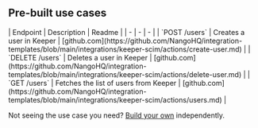
## Pre-built use cases

<AccordionGroup>


<Accordion title="Users">
| Endpoint | Description | Readme |
| - | - | - |
| `POST /users` | Creates a user in Keeper | [github.com](https://github.com/NangoHQ/integration-templates/blob/main/integrations/keeper-scim/actions/create-user.md) |
| `DELETE /users` | Deletes a user in Keeper | [github.com](https://github.com/NangoHQ/integration-templates/blob/main/integrations/keeper-scim/actions/delete-user.md) |
| `GET /users` | Fetches the list of users from Keeper | [github.com](https://github.com/NangoHQ/integration-templates/blob/main/integrations/keeper-scim/actions/users.md) |
</Accordion>

</AccordionGroup>

<Tip>Not seeing the use case you need? [Build your own](https://nango.dev/slack) independently.</Tip>
